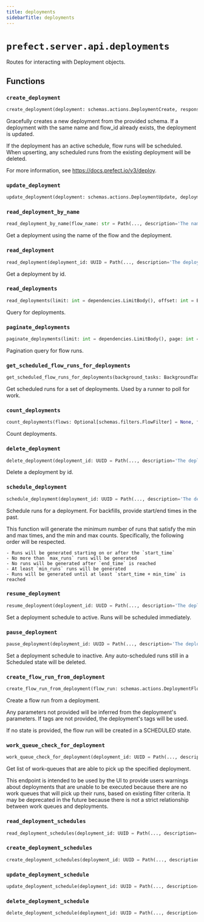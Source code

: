 ```yaml
---
title: deployments
sidebarTitle: deployments
---
```


# `prefect.server.api.deployments`



Routes for interacting with Deployment objects.


## Functions

### `create_deployment` <sup><a href="https://github.com/prefecthq/prefect/blob/main/src/prefect/server/api/deployments.py#L57" target="_blank"><Icon icon="github" style="width: 14px; height: 14px;" /></a></sup>

```python
create_deployment(deployment: schemas.actions.DeploymentCreate, response: Response, worker_lookups: WorkerLookups = Depends(WorkerLookups), created_by: Optional[schemas.core.CreatedBy] = Depends(dependencies.get_created_by), updated_by: Optional[schemas.core.UpdatedBy] = Depends(dependencies.get_updated_by), db: PrefectDBInterface = Depends(provide_database_interface)) -> schemas.responses.DeploymentResponse
```


Gracefully creates a new deployment from the provided schema. If a deployment with
the same name and flow_id already exists, the deployment is updated.

If the deployment has an active schedule, flow runs will be scheduled.
When upserting, any scheduled runs from the existing deployment will be deleted.

For more information, see https://docs.prefect.io/v3/deploy.


### `update_deployment` <sup><a href="https://github.com/prefecthq/prefect/blob/main/src/prefect/server/api/deployments.py#L205" target="_blank"><Icon icon="github" style="width: 14px; height: 14px;" /></a></sup>

```python
update_deployment(deployment: schemas.actions.DeploymentUpdate, deployment_id: UUID = Path(..., description='The deployment id', alias='id'), db: PrefectDBInterface = Depends(provide_database_interface)) -> None
```

### `read_deployment_by_name` <sup><a href="https://github.com/prefecthq/prefect/blob/main/src/prefect/server/api/deployments.py#L371" target="_blank"><Icon icon="github" style="width: 14px; height: 14px;" /></a></sup>

```python
read_deployment_by_name(flow_name: str = Path(..., description='The name of the flow'), deployment_name: str = Path(..., description='The name of the deployment'), db: PrefectDBInterface = Depends(provide_database_interface)) -> schemas.responses.DeploymentResponse
```


Get a deployment using the name of the flow and the deployment.


### `read_deployment` <sup><a href="https://github.com/prefecthq/prefect/blob/main/src/prefect/server/api/deployments.py#L393" target="_blank"><Icon icon="github" style="width: 14px; height: 14px;" /></a></sup>

```python
read_deployment(deployment_id: UUID = Path(..., description='The deployment id', alias='id'), db: PrefectDBInterface = Depends(provide_database_interface)) -> schemas.responses.DeploymentResponse
```


Get a deployment by id.


### `read_deployments` <sup><a href="https://github.com/prefecthq/prefect/blob/main/src/prefect/server/api/deployments.py#L414" target="_blank"><Icon icon="github" style="width: 14px; height: 14px;" /></a></sup>

```python
read_deployments(limit: int = dependencies.LimitBody(), offset: int = Body(0, ge=0), flows: Optional[schemas.filters.FlowFilter] = None, flow_runs: Optional[schemas.filters.FlowRunFilter] = None, task_runs: Optional[schemas.filters.TaskRunFilter] = None, deployments: Optional[schemas.filters.DeploymentFilter] = None, work_pools: Optional[schemas.filters.WorkPoolFilter] = None, work_pool_queues: Optional[schemas.filters.WorkQueueFilter] = None, sort: schemas.sorting.DeploymentSort = Body(schemas.sorting.DeploymentSort.NAME_ASC), db: PrefectDBInterface = Depends(provide_database_interface)) -> List[schemas.responses.DeploymentResponse]
```


Query for deployments.


### `paginate_deployments` <sup><a href="https://github.com/prefecthq/prefect/blob/main/src/prefect/server/api/deployments.py#L453" target="_blank"><Icon icon="github" style="width: 14px; height: 14px;" /></a></sup>

```python
paginate_deployments(limit: int = dependencies.LimitBody(), page: int = Body(1, ge=1), flows: Optional[schemas.filters.FlowFilter] = None, flow_runs: Optional[schemas.filters.FlowRunFilter] = None, task_runs: Optional[schemas.filters.TaskRunFilter] = None, deployments: Optional[schemas.filters.DeploymentFilter] = None, work_pools: Optional[schemas.filters.WorkPoolFilter] = None, work_pool_queues: Optional[schemas.filters.WorkQueueFilter] = None, sort: schemas.sorting.DeploymentSort = Body(schemas.sorting.DeploymentSort.NAME_ASC), db: PrefectDBInterface = Depends(provide_database_interface)) -> DeploymentPaginationResponse
```


Pagination query for flow runs.


### `get_scheduled_flow_runs_for_deployments` <sup><a href="https://github.com/prefecthq/prefect/blob/main/src/prefect/server/api/deployments.py#L513" target="_blank"><Icon icon="github" style="width: 14px; height: 14px;" /></a></sup>

```python
get_scheduled_flow_runs_for_deployments(background_tasks: BackgroundTasks, deployment_ids: list[UUID] = Body(default=..., description='The deployment IDs to get scheduled runs for'), scheduled_before: DateTime = Body(None, description='The maximum time to look for scheduled flow runs'), limit: int = dependencies.LimitBody(), db: PrefectDBInterface = Depends(provide_database_interface)) -> list[schemas.responses.FlowRunResponse]
```


Get scheduled runs for a set of deployments. Used by a runner to poll for work.


### `count_deployments` <sup><a href="https://github.com/prefecthq/prefect/blob/main/src/prefect/server/api/deployments.py#L564" target="_blank"><Icon icon="github" style="width: 14px; height: 14px;" /></a></sup>

```python
count_deployments(flows: Optional[schemas.filters.FlowFilter] = None, flow_runs: Optional[schemas.filters.FlowRunFilter] = None, task_runs: Optional[schemas.filters.TaskRunFilter] = None, deployments: Optional[schemas.filters.DeploymentFilter] = None, work_pools: Optional[schemas.filters.WorkPoolFilter] = None, work_pool_queues: Optional[schemas.filters.WorkQueueFilter] = None, db: PrefectDBInterface = Depends(provide_database_interface)) -> int
```


Count deployments.


### `delete_deployment` <sup><a href="https://github.com/prefecthq/prefect/blob/main/src/prefect/server/api/deployments.py#L589" target="_blank"><Icon icon="github" style="width: 14px; height: 14px;" /></a></sup>

```python
delete_deployment(deployment_id: UUID = Path(..., description='The deployment id', alias='id'), db: PrefectDBInterface = Depends(provide_database_interface)) -> None
```


Delete a deployment by id.


### `schedule_deployment` <sup><a href="https://github.com/prefecthq/prefect/blob/main/src/prefect/server/api/deployments.py#L607" target="_blank"><Icon icon="github" style="width: 14px; height: 14px;" /></a></sup>

```python
schedule_deployment(deployment_id: UUID = Path(..., description='The deployment id', alias='id'), start_time: datetime.datetime = Body(None, description='The earliest date to schedule'), end_time: datetime.datetime = Body(None, description='The latest date to schedule'), min_time: float = Body(None, description='Runs will be scheduled until at least this long after the `start_time`', json_schema_extra={'format': 'time-delta'}), min_runs: int = Body(None, description='The minimum number of runs to schedule'), max_runs: int = Body(None, description='The maximum number of runs to schedule'), db: PrefectDBInterface = Depends(provide_database_interface)) -> None
```


Schedule runs for a deployment. For backfills, provide start/end times in the past.

This function will generate the minimum number of runs that satisfy the min
and max times, and the min and max counts. Specifically, the following order
will be respected.

    - Runs will be generated starting on or after the `start_time`
    - No more than `max_runs` runs will be generated
    - No runs will be generated after `end_time` is reached
    - At least `min_runs` runs will be generated
    - Runs will be generated until at least `start_time + min_time` is reached


### `resume_deployment` <sup><a href="https://github.com/prefecthq/prefect/blob/main/src/prefect/server/api/deployments.py#L655" target="_blank"><Icon icon="github" style="width: 14px; height: 14px;" /></a></sup>

```python
resume_deployment(deployment_id: UUID = Path(..., description='The deployment id', alias='id'), db: PrefectDBInterface = Depends(provide_database_interface)) -> None
```


Set a deployment schedule to active. Runs will be scheduled immediately.


### `pause_deployment` <sup><a href="https://github.com/prefecthq/prefect/blob/main/src/prefect/server/api/deployments.py#L674" target="_blank"><Icon icon="github" style="width: 14px; height: 14px;" /></a></sup>

```python
pause_deployment(deployment_id: UUID = Path(..., description='The deployment id', alias='id'), db: PrefectDBInterface = Depends(provide_database_interface)) -> None
```


Set a deployment schedule to inactive. Any auto-scheduled runs still in a Scheduled
state will be deleted.


### `create_flow_run_from_deployment` <sup><a href="https://github.com/prefecthq/prefect/blob/main/src/prefect/server/api/deployments.py#L706" target="_blank"><Icon icon="github" style="width: 14px; height: 14px;" /></a></sup>

```python
create_flow_run_from_deployment(flow_run: schemas.actions.DeploymentFlowRunCreate, deployment_id: UUID = Path(..., description='The deployment id', alias='id'), created_by: Optional[schemas.core.CreatedBy] = Depends(dependencies.get_created_by), db: PrefectDBInterface = Depends(provide_database_interface), worker_lookups: WorkerLookups = Depends(WorkerLookups), response: Response = None) -> schemas.responses.FlowRunResponse
```


Create a flow run from a deployment.

Any parameters not provided will be inferred from the deployment's parameters.
If tags are not provided, the deployment's tags will be used.

If no state is provided, the flow run will be created in a SCHEDULED state.


### `work_queue_check_for_deployment` <sup><a href="https://github.com/prefecthq/prefect/blob/main/src/prefect/server/api/deployments.py#L839" target="_blank"><Icon icon="github" style="width: 14px; height: 14px;" /></a></sup>

```python
work_queue_check_for_deployment(deployment_id: UUID = Path(..., description='The deployment id', alias='id'), db: PrefectDBInterface = Depends(provide_database_interface)) -> List[schemas.core.WorkQueue]
```


Get list of work-queues that are able to pick up the specified deployment.

This endpoint is intended to be used by the UI to provide users warnings
about deployments that are unable to be executed because there are no work
queues that will pick up their runs, based on existing filter criteria. It
may be deprecated in the future because there is not a strict relationship
between work queues and deployments.


### `read_deployment_schedules` <sup><a href="https://github.com/prefecthq/prefect/blob/main/src/prefect/server/api/deployments.py#L865" target="_blank"><Icon icon="github" style="width: 14px; height: 14px;" /></a></sup>

```python
read_deployment_schedules(deployment_id: UUID = Path(..., description='The deployment id', alias='id'), db: PrefectDBInterface = Depends(provide_database_interface)) -> List[schemas.core.DeploymentSchedule]
```

### `create_deployment_schedules` <sup><a href="https://github.com/prefecthq/prefect/blob/main/src/prefect/server/api/deployments.py#L886" target="_blank"><Icon icon="github" style="width: 14px; height: 14px;" /></a></sup>

```python
create_deployment_schedules(deployment_id: UUID = Path(..., description='The deployment id', alias='id'), schedules: List[schemas.actions.DeploymentScheduleCreate] = Body(default=..., description='The schedules to create'), db: PrefectDBInterface = Depends(provide_database_interface)) -> List[schemas.core.DeploymentSchedule]
```

### `update_deployment_schedule` <sup><a href="https://github.com/prefecthq/prefect/blob/main/src/prefect/server/api/deployments.py#L922" target="_blank"><Icon icon="github" style="width: 14px; height: 14px;" /></a></sup>

```python
update_deployment_schedule(deployment_id: UUID = Path(..., description='The deployment id', alias='id'), schedule_id: UUID = Path(..., description='The schedule id', alias='schedule_id'), schedule: schemas.actions.DeploymentScheduleUpdate = Body(default=..., description='The updated schedule'), db: PrefectDBInterface = Depends(provide_database_interface)) -> None
```

### `delete_deployment_schedule` <sup><a href="https://github.com/prefecthq/prefect/blob/main/src/prefect/server/api/deployments.py#L961" target="_blank"><Icon icon="github" style="width: 14px; height: 14px;" /></a></sup>

```python
delete_deployment_schedule(deployment_id: UUID = Path(..., description='The deployment id', alias='id'), schedule_id: UUID = Path(..., description='The schedule id', alias='schedule_id'), db: PrefectDBInterface = Depends(provide_database_interface)) -> None
```
